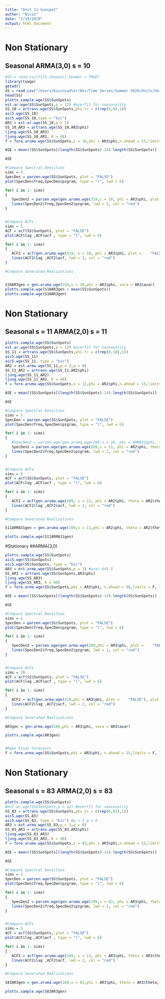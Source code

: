 ```yaml
---
title: "Unit 11 Sunspot"
author: "Bivin"
date: "7/19/2019"
output: html_document
---
```


# Non Stationary
## Seasonal ARMA(3,0) s = 10
```r
#SS = read.csv(file.choose(),header = TRUE)
library(tswge)
getwd()
SS = read.csv("/Users/bivinsadler/Box/Time Series/Summer 2020/Units/Unit 11/SunspotSummer2020.csv", header = TRUE)
head(SS)
plotts.sample.wge(SS$SunSpots)
est.ar.wge(SS$SunSpots,p = 12) #overfit for seasonality
SS_10 = artrans.wge(SS$SunSpots,phi.tr = c(rep(0,9),1))
aic5.wge(SS_10)
aic5.wge(SS_10,type = "bic")
AR3 = est.ar.wge(SS_10,p = 3)
SS_10_AR3 = artrans.wge(SS_10,AR3$phi)
ljung.wge(SS_10_AR3)
ljung.wge(SS_10_AR3, K = 48)
f = fore.aruma.wge(SS$SunSpots,s = 10,phi = AR3$phi,n.ahead = 15,limits = F, lastn = T)

ASE = mean((SS$SunSpots[(length(SS$SunSpots)-14):length(SS$SunSpots)] - f$f)^2)

ASE

#Compare Spectral Densities
sims = 5
SpecDen = parzen.wge(SS$SunSpots, plot = "FALSE")
plot(SpecDen$freq,SpecDen$pzgram, type = "l", lwd = 6)

for( i in 1: sims)
{
   SpecDen2 = parzen.wge(gen.aruma.wge(319,s = 10, phi = AR3$phi, plot ="FALSE"), plot = "FALSE")
   lines(SpecDen2$freq,SpecDen2$pzgram, lwd = 2, col = "red")
}


#Compare ACFs
sims = 5
ACF = acf(SS$SunSpots, plot = "FALSE")
plot(ACF$lag ,ACF$acf , type = "l", lwd = 6)

for( i in 1: sims)
{
   ACF2 = acf(gen.aruma.wge(319, s = 10, phi = AR3$phi, plot =    "FALSE"), plot = "FALSE")
   lines(ACF2$lag ,ACF2$acf, lwd = 2, col = "red")
}

#Compare Generated Realizations


S10AR3gen = gen.aruma.wge(319,s = 10,phi = AR3$phi, vara = AR3$avar)
plotts.sample.wge(S10AR3gen + mean(SS$SunSpots))
plotts.sample.wge(S10AR3gen)

```


# Non Stationary
## Seasonal s = 11  ARMA(2,0) s = 11
```r
plotts.sample.wge(SS$SunSpots)
est.ar.wge(SS$SunSpots,p = 12) #overfit for seasonality
SS_11 = artrans.wge(SS$SunSpots,phi.tr = c(rep(0,10),1))
aic5.wge(SS_11)
aic5.wge(SS_11, type = "bic")
AR2 = est.arma.wge(SS_11,p = 2,q = 0)
SS_11_AR2 = artrans.wge(SS_11,AR2$phi)
ljung.wge(SS_11_AR2)
ljung.wge(SS_11_AR2, K = 48)
f = fore.aruma.wge(SS$SunSpots,s = 11,phi = AR2$phi,n.ahead = 15,limits = F,lastn = TRUE)

ASE = mean((SS$SunSpots[(length(SS$SunSpots)-14):length(SS$SunSpots)] - f$f)^2)

ASE

#Compare Spectral Densities
sims = 5
SpecDen = parzen.wge(SS$SunSpots, plot = "FALSE")
plot(SpecDen$freq,SpecDen$pzgram, type = "l", lwd = 6)

for( i in 1: sims)
{
   #SpecDen2 = parzen.wge(gen.aruma.wge(289,s = 10, phi = ARMA31$phi, theta = ARMA31$theta, plot = "FALSE"), plot = "FALSE")
   SpecDen2 = parzen.wge(gen.aruma.wge(289,s = 11, phi = AR2$phi, theta = AR2$theta, plot = "FALSE"), plot = "FALSE")
   lines(SpecDen2$freq,SpecDen2$pzgram, lwd = 2, col = "red")
}


#Compare ACFs
sims = 5
ACF = acf(SS$SunSpots, plot = "FALSE")
plot(ACF$lag ,ACF$acf , type = "l", lwd = 6)

for( i in 1: sims)
{
   ACF2 = acf(gen.aruma.wge(289, s = 11, phi = AR2$phi, theta = AR2$theta, plot =    "FALSE"), plot = "FALSE")
   lines(ACF2$lag ,ACF2$acf, lwd = 2, col = "red")
}

#Compare Generated Realizations

S11ARMA31gen = gen.aruma.wge(160,s = 11,phi = AR2$phi, theta = AR2$theta, vara = AR2$avar)

plotts.sample.wge(S11ARMA31gen)

```


#Stationary
##ARMA(3,0)
```r
plotts.sample.wge(SS$SunSpots)
aic5.wge(SS$SunSpots)
aic5.wge(SS$SunSpots, type = "bic")
AR3 = est.arma.wge(SS$SunSpots,p = 3) #avar 645.5
SS_AR3 = artrans.wge(SS$SunSpots,AR3$phi)
ljung.wge(SS_AR3)
ljung.wge(SS_AR3, K = 48)
f = fore.arma.wge(SS$SunSpots,phi = AR3$phi, n.ahead = 50,limits = F, lastn = F)

ASE = mean((SS$SunSpots[(length(SS$SunSpots)-14):length(SS$SunSpots)] - f$f)^2)

ASE

#Compare Spectral Densities
sims = 5
SpecDen = parzen.wge(SS$SunSpots, plot = "FALSE")
plot(SpecDen$freq,SpecDen$pzgram, type = "l", lwd = 6)

for( i in 1: sims)
{
   SpecDen2 = parzen.wge(gen.arma.wge(289,phi = AR3$phi, plot =    "FALSE"), plot = "FALSE")
   lines(SpecDen2$freq,SpecDen2$pzgram, lwd = 2, col = "red")
}


#Compare ACFs
sims = 20
ACF = acf(SS$SunSpots, plot = "FALSE")
plot(ACF$lag ,ACF$acf , type = "l", lwd = 6)

for( i in 1: sims)
{
   ACF2 = acf(gen.arma.wge(319,phi = AR3$phi, plot =    "FALSE"), plot = "FALSE")
   lines(ACF2$lag ,ACF2$acf, lwd = 2, col = "red")
}

#Compare Generated Realizations

AR3gen = gen.arma.wge(160,phi = AR3$phi, vara = AR3$avar)

plotts.sample.wge(AR3gen)


#Make Final Forecasts
f = fore.arma.wge(SS$SunSpots,phi = AR3$phi, n.ahead = 15,limits = F, lastn = F)


```

# Non Stationary
## Seasonal s = 83  ARMA(2,0) s = 83
```r
plotts.sample.wge(SS$SunSpots)
#est.ar.wge(SS$SunSpots,p = 12) #overfit for seasonality
SS_83 = artrans.wge(SS$SunSpots,phi.tr = c(rep(0,82),1))
aic5.wge(SS_83)
aic5.wge(SS_83, type = "bic") #p = 3 q = 0
AR3 = est.arma.wge(SS_83,p = 3,q = 0)
SS_83_AR3 = artrans.wge(SS_83,AR3$phi)
ljung.wge(SS_83_AR3)
ljung.wge(SS_83_AR3, K = 48)
f = fore.aruma.wge(SS$SunSpots,s = 83,phi = AR3$phi,n.ahead = 15,limits = F,lastn = TRUE)

ASE = mean((SS$SunSpots[(length(SS$SunSpots)-14):length(SS$SunSpots)] - f$f)^2)

ASE

#Compare Spectral Densities
sims = 5
SpecDen = parzen.wge(SS$SunSpots, plot = "FALSE")
plot(SpecDen$freq,SpecDen$pzgram, type = "l", lwd = 6)

for( i in 1: sims)
{
   SpecDen2 = parzen.wge(gen.aruma.wge(289,s = 83, phi = AR3$phi, theta = AR3$theta, plot = "FALSE"), plot = "FALSE")
   lines(SpecDen2$freq,SpecDen2$pzgram, lwd = 2, col = "red")
}


#Compare ACFs
sims = 5
ACF = acf(SS$SunSpots, plot = "FALSE")
plot(ACF$lag ,ACF$acf , type = "l", lwd = 6)

for( i in 1: sims)
{
   ACF2 = acf(gen.aruma.wge(289, s = 13, phi = AR3$phi, theta = AR3$theta, plot =    "FALSE"), plot = "FALSE")
   lines(ACF2$lag ,ACF2$acf, lwd = 2, col = "red")
}

#Compare Generated Realizations

S83AR3gen = gen.aruma.wge(160,s = 83,phi = AR3$phi, theta = AR3$theta, vara = AR3$avar)

plotts.sample.wge(S83AR3gen)

```
